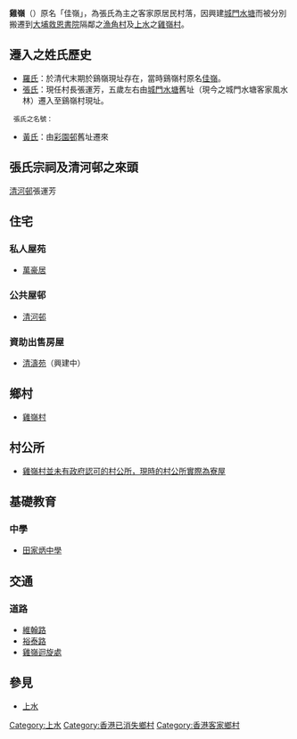 {{Unreferenced|time=2008-02-20T01:49:08+00:00}}
'''雞嶺'''（{{lang-en|'''Kai Leng'''}}）原名「佳嶺」，為張氏為主之客家原居民村落，因興建[[城門水塘|城門水塘]]而被分別搬遷到[[大埔_(香港)|大埔]][[救恩書院|救恩書院]]隔鄰之[[漁角村|漁角村]]及[[上水|上水]]之[[雞嶺村|雞嶺村]]。

== 遷入之姓氏歷史 ==
* [[羅姓|羅氏]]：於清代末期於鷄嶺現址存在，當時鷄嶺村原名[[佳嶺|佳嶺]]。
* [[張氏|張氏]]：現任村長張運芳，五歲左右由[[城門水塘|城門水塘]]舊址（現今之城門水塘客家風水林）遷入至鷄嶺村現址。
  張氏之名號：
* [[黃氏|黃氏]]：由[[彩園邨|彩園邨]]舊址遷來

== 張氏宗祠及清河邨之來頭 ==
[[清河邨|清河邨]]張運芳

== 住宅 ==
=== 私人屋苑 ===
* [[萬豪居|萬豪居]]

=== 公共屋邨 ===
* [[清河邨|清河邨]]

=== 資助出售房屋 ===
* [[清濤苑|清濤苑]]（興建中）

== 鄉村 ==
* [[雞嶺村|雞嶺村]]

==村公所==
*[[雞嶺村並未有政府認可的村公所，現時的村公所實際為寮屋|雞嶺村並未有政府認可的村公所，現時的村公所實際為寮屋]]


== 基礎教育 ==
=== 中學 ===
* [[田家炳中學_(香港)|田家炳中學]]

== 交通 ==
=== 道路 ===
* [[維翰路|維翰路]]
* [[裕泰路|裕泰路]]
* [[雞嶺迴旋處|雞嶺迴旋處]]

== 參見 ==
* [[上水|上水]]

{{北區 (香港)}}
{{HK-geo-stub}}

[[Category:上水|Category:上水]]
[[Category:香港已消失鄉村|Category:香港已消失鄉村]]
[[Category:香港客家鄉村|Category:香港客家鄉村]]